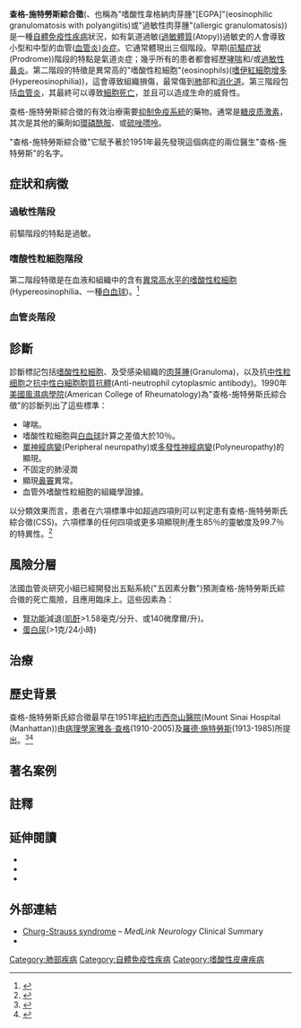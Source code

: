 {{Medical}}
{{Infobox disease |
  Name           = 查格-施特勞斯綜合徵<br>({{lang|en|Churg-Strauss syndrome}})|
  ICD10          = {{ICD10|M|30|1|m|30}} |
  ICD9           = {{ICD9|446.4}} |
  Image          = Churg-Strauss syndrome - high mag.jpg |
  Caption        = [[顯微照相|顯微照相]]顯示嗜酸性[[血管|血管]]炎與"查格-施特勞斯綜合徵"是一致的。[[苏木精-伊红染色|H&E染色法]]|
  MedlinePlus    = |
  eMedicineSubj  = med |
  eMedicineTopic = 2926 |
  eMedicine_mult = {{eMedicine2|derm|78}} {{eMedicine2|neuro|501}} |
  DiseasesDB     = 2685 |
  MeshID         = D015267 |
}}

'''查格-施特勞斯綜合徵'''({{lang|en|Churg–Strauss syndrome (CSS)}}、也稱為"嗜酸性韋格納肉芽腫"[EGPA]"(eosinophilic granulomatosis with polyangiitis)或"過敏性肉芽腫"(allergic granulomatosis){{sfn|Adu|Emery|Madaio|2012|p=125}})是一種[[自體免疫性疾病|自體免疫性疾病]]狀況，如有氣道過敏([[過敏體質|過敏體質]](Atopy))過敏史的人會導致小型和中型的血管([[血管炎|血管炎]])[[炎症|炎症]]。它通常體現出三個階段。早期([[前驅症狀|前驅症狀]](Prodrome))階段的特點是氣道炎症；幾乎所有的患者都會經歷[[哮喘|哮喘]]和/或[[過敏性鼻炎|過敏性鼻炎]]。第二階段的特徵是異常高的"嗜酸性粒細胞"(eosinophils)([[嗜伊紅細胞增多|嗜伊紅細胞增多]](Hypereosinophilia))，這會導致組織損傷，最常傷到[[肺|肺]]部和[[消化系统|消化道]]。第三階段包括[[血管炎|血管炎]]，其最終可以導致[[壞死|細胞死亡]]，並且可以造成生命的威脅性。

查格-施特勞斯綜合徵的有效治療需要[[免疫抑制|抑制免疫系統]]的藥物。通常是[[糖皮质激素|糖皮质激素]]，其次是其他的藥劑如[[環磷酰胺|環磷酰胺]]、或[[硫唑嘌呤|硫唑嘌呤]]。

"查格-施特勞斯綜合徵"它賦予著於1951年最先發現這個病症的兩位醫生"查格-施特勞斯"的名字。

==症狀和病徵==
{{seealso|腎功能|腎生理學}}
<!--
Churg–Strauss syndrome consists of three stages, but not all patients develop all three stages or progress from one stage to the next in the same order;<ref name=mayo-s>{{cite web|title=Churg-Strauss syndrome - Symptoms|url=http://www.mayoclinic.com/health/churg-strauss-syndrome/DS00855/DSECTION=symptoms|publisher=[[Mayo_Clinic|Mayo Clinic]]|accessdate=30 June 2013}}</ref> whereas some patients may develop severe or life-threatening complications such as gastrointestinal involvement and [[heart_disease|heart disease]], some patients are only mildly affected, ''e.g.'' with [[cutaneous_condition|skin lesions]] and [[nasal_polyps|nasal polyps]].<ref name=oxford4111>{{cite journal |author=Della Rossa A, Baldini C, Tavoni A, et al. |title=Churg-Strauss syndrome: clinical and serological features of 19 patients from a single Italian centre |journal=Rheumatology (Oxford) |volume=41 |issue=11 |pages=1286–94 |date=November 2002 |pmid=12422002 |doi=10.1093/rheumatology/41.11.1286 |url=http://rheumatology.oxfordjournals.org/content/41/11/1286.long}}</ref> Churg–Strauss syndrome is consequently considered a highly variable condition in terms of its presentation and its course.<ref name=mayo-s/><ref name=oxford4111/>-->

===過敏性階段===
前驅階段的特點是過敏。<!--Almost all patients experience asthma and/or allergic rhinitis,{{sfn|Churg|Thurlbeck|1995|p=425}} with more than 90% having a history of asthma that is either a new development, or the worsening of pre-existing asthma,<ref name=clim701>{{cite book|last=Rich|first=Robert R.|title=Clinical Immunology: Principles and Practice|year=2012|publisher=[[Elsevier|Elsevier Health Sciences]]|isbn=9780723437109|page=701|author2=Fleisher, Thomas A. |author3=Shearer, William T. |author4=Schroeder, Harry |author5=Frew, Anthony J. |author6= Weyand, Cornelia M. }}</ref> which may require systemic [[corticosteroid|corticosteroid]] treatment.<ref name=mayo-s/> On average, asthma develops from three to nine years before the other signs and symptoms.<ref name=mayo-s/>

The allergic rhinitis may produce symptoms such as [[rhinorrhea|rhinorrhea]] and [[nasal_obstruction|nasal obstruction]], and the formation of [[nasal_polyp|nasal polyp]]s that require surgical removal, often more than once.{{sfn|Churg|Thurlbeck|1995|p=425}} [[Sinusitis|Sinusitis]] may also be present.{{sfn|Churg|Thurlbeck|1995|p=425}}-->

===嗜酸性粒細胞階段===
第二階段特徵是在血液和組織中的含有[[嗜酸細胞增多綜合徵|異常高水平的嗜酸性粒細胞]](Hypereosinophilia、一種[[白血球|白血球]])。<ref name=mayo-s>{{cite web|title=Churg-Strauss syndrome - Symptoms|url=http://www.mayoclinic.com/health/churg-strauss-syndrome/DS00855/DSECTION=symptoms|publisher=[[Mayo_Clinic|Mayo Clinic]]|accessdate=30 June 2013|archive-date=2013-07-30|archive-url=https://web.archive.org/web/20130730122515/http://www.mayoclinic.com/health/churg-strauss-syndrome/DS00855/DSECTION=symptoms|dead-url=no}}</ref><!--The symptoms of hypereosinophilia depend on which part of the body is affected, but most often it affects the lungs and digestive tract.<ref name=mayo-s/> The signs and symptoms of hypereosinophilia may include weight loss, night sweats, asthma, cough, abdominal pain, and gastrointestinal bleeding.<ref name=mayo-s/> [[Fever|Fever]] and [[malaise|malaise]] are often present.{{sfn|Churg|Thurlbeck|1995|p=426}}

The eosinophilic stage can last months or years, and its symptoms can disappear, only to return later.<ref name=mayo-s/> Patients may experience the third stage simultaneously.<ref name=mayo-s/>-->

===血管炎階段===<!--
The third and final stage, and hallmark of Churg–Strauss syndrome, is [[vasculitis|inflammation of the blood vessels]], and the consequent reduction of blood flow to various organs and tissues.<ref name=mayo-s/> Local and systemic symptoms become more widespread and are compounded by new symptoms from the vasculitis.{{sfn|Churg|Thurlbeck|1995|p=426}}

Severe complications may arise. [[Thrombosis|Blood clots]] may develop within the damaged arteries in severe cases, particularly in arteries of the abdominal region, which is followed by [[infarction|infarction]] and [[necrosis|cell death]], or slow [[atrophy|atrophy]].{{sfn|Churg|Thurlbeck|1995|p=426}} Many patients experience severe abdominal complaints; these are most often due to [[peritonitis|peritonitis]] and/or ulcerations and [[Gastrointestinal_perforation|perforations]] of the gastrointestinal tract, but occasionally due to [[Cholecystitis|acalculous cholecystitis]] or granulomatous [[appendicitis|appendicitis]].{{sfn|Churg|Thurlbeck|1995|p=426}}

The most serious complication of the vasculitic stage is [[cardiovascular_disease|heart disease]], which is the cause of nearly one-half of all deaths in patients with Churg–Strauss syndrome.{{sfn|Churg|Thurlbeck|1995|p=426}} Among heart disease-related deaths, the most usual cause is [[myocarditis|inflammation of the heart muscle]] caused by the high level of eosinophils, although some are deaths to inflammation of the [[coronary_artery|arteries that supply blood to the heart]] or [[Cardiac_tamponade|pericardial tamponade]].{{sfn|Churg|Thurlbeck|1995|p=426}} [[Renal|Kidney]] complications have been reported as being less common.{{sfn|Rich|Fleisher|Shearer|Schroeder|2012|p=701}}-->

==診斷==
診斷標記包括[[嗜酸性粒細胞|嗜酸性粒細胞]]、及受感染組織的[[肉芽腫|肉芽腫]](Granuloma)，以及抗[[中性粒细胞|中性粒细胞]]之[[抗中性白細胞胞質抗體|抗中性白細胞胞質抗體]](Anti-neutrophil cytoplasmic antibody)。1990年[[美國風濕病學院|美國風濕病學院]](American College of Rheumatology)為"查格-施特勞斯氏綜合徵"的診斷列出了這些標準：
*哮喘。
*嗜酸性粒細胞與[[白血球|白血球]]計算之差值大於10％。
*[[周圍神經病變|單神經病變]](Peripheral neuropathy)或[[多發性神經病變|多發性神經病變]](Polyneuropathy)的顯現。
*不固定的肺浸潤
*顯現[[鼻竇|鼻竇]]異常。
*血管外嗜酸性粒細胞的組織學證據。
以分類效果而言，患者在六項標準中如超過四項則可以判定患有查格-施特勞斯氏綜合徵(CSS)。六項標準的任何四項或更多項顯現則產生85％的靈敏度及99.7％的特異性。<ref>{{cite journal |author=Masi AT, Hunder GG, Lie JT, et al. |title=The American College of Rheumatology 1990 criteria for the classification of Churg-Strauss syndrome (allergic granulomatosis and angiitis) |journal=Arthritis Rheum. |volume=33 |issue=8 |pages=1094–100 |date=August 1990 |pmid=2202307 |url=http://www.rheumatology.org/practice/clinical/classification/churg.asp |doi=10.1002/art.1780330806 |access-date=2014-11-26 |archive-date=2012-03-24 |archive-url=https://web.archive.org/web/20120324083741/http://www.rheumatology.org/practice/clinical/classification/churg.asp |dead-url=no }}</ref>

==風險分層==
法國血管炎研究小組已經開發出五點系統("五因素分數")預測查格-施特勞斯氏綜合徵的死亡風險，且應用臨床上。這些因素為：
*[[腎功能|腎功能]]減退([[肌酐|肌酐]]>1.58毫克/分升、或140微摩爾/升)。
*[[蛋白尿|蛋白尿]](>1克/24小時)
<!--*[[Gastrointestinal_hemorrhage|Gastrointestinal hemorrhage]], infarction, or [[pancreatitis|pancreatitis]]
*Involvement of the central nervous system
*Cardiomyopathy

The lack of any of these factors indicates milder case, with a five-year mortality rate of 11.9%. The presence of one factor indicates severe disease, with a five-year mortality rate of 26%, and two or more indicate very severe disease: 46% five-year mortality rate.<ref>{{cite journal |author=Guillevin L, Lhote F, Gayraud M, et al. |title=Prognostic factors in polyarteritis nodosa and Churg-Strauss syndrome. A prospective study in 342 patients |journal=Medicine (Baltimore) |volume=75 |issue=1 |pages=17–28 |year=1996 |pmid=8569467 |doi=10.1097/00005792-199601000-00003}}</ref>-->

==治療==<!--
Treatment for Churg–Strauss syndrome includes glucocorticoids (such as [[prednisolone|prednisolone]]) and other immunosuppressive drugs (such as [[azathioprine|azathioprine]] and [[cyclophosphamide|cyclophosphamide]]). In many cases, the disease can be put into a type of chemical remission through drug therapy, but the disease is chronic and lifelong.

A [[systematic_review|systematic review]] conducted in 2007 indicated all patients should be treated with high-dose steroids, but in patients with a five-factor score of one or higher, cyclophosphamide pulse therapy should be commenced, with 12 pulses leading to fewer relapses than six. Remission can be maintained with a less toxic drug, such as azathioprine or [[methotrexate|methotrexate]].<ref>{{cite journal |author=Bosch X, Guilabert A, Espinosa G, Mirapeix E |title=Treatment of antineutrophil cytoplasmic antibody associated vasculitis: a systematic review |journal=JAMA |volume=298 |issue=6 |pages=655–69 |year=2007 |pmid=17684188 |doi=10.1001/jama.298.6.655}}</ref>-->

==歷史背景==
查格-施特勞斯氏綜合徵最早在1951年[[紐約市|紐約市]][[西奈山醫院|西奈山醫院]](Mount Sinai Hospital (Manhattan))由[[病理学|病理學家]][[雅各·查格|雅各·查格]](1910-2005)及[[羅德·施特勞斯|羅德·施特勞斯]](1913-1985)所提出。<ref>{{WhoNamedIt|synd|2733}}</ref><ref>{{cite journal |author=Churg J, Strauss L |title=Allergic granulomatosis, allergic angiitis, and periarteritis nodosa |journal=Am. J. Pathol. |volume=27 |issue=2 |pages=277–301 |year=1951 |pmid=14819261 |pmc=1937314 |doi=}}</ref><!--They reported "fever...[[hypereosinophilia|hypereosinophilia]], symptoms of [[heart_failure|cardiac failure]], renal damage, and [[peripheral_neuropathy|peripheral neuropathy]], resulting from vascular embarrassment in various systems of organs"{{sfn|Rich|Fleisher|Shearer|Schroeder|2012|p=700}} in a series of 13 patients with necrotizing vasculitis previously diagnosed as "[[periarteritis_nodosa|periarteritis nodosa]]", accompanied by hypereosinophilia and severe asthma.<ref name=hellmich>{{cite journal |author=Hellmich B, Ehlers S, Csernok E, Gross WL |title=Update on the pathogenesis of Churg-Strauss syndrome |journal=Clin. Exp. Rheumatol. |volume=21 |issue=6 Suppl 32 |pages=S69–77 |year=2003 |pmid=14740430|url=http://www.clinexprheumatol.org/article.asp?a=2254}}</ref> Churg and Strauss noted three features which distinguished their patients from other patients with periarteritis nodosa but without asthma: necrotizing vasculitis, tissue [[eosinophilia|eosinophilia]], and extravascular [[granuloma|granuloma]].<ref name=hellmich/> As a result, they proposed that these cases were evident of a different disease entity, which they referred to as "allergic granulomatosis and angiitis".<ref name=hellmich/>-->

==著名案例==<!--
The memoir ''[[Patient_(memoir)|Patient]]'', by musician [[Ben_Watt|Ben Watt]], deals with his experience with Churg–Strauss syndrome in 1992, and his recovery.<ref name=whiting>{{cite news|last=Whiting|first=Sam|title=Everything But the Final Song / Ben Watt lives to tell how he almost didn't|url=http://www.sfgate.com/entertainment/article/Everything-But-the-Final-Song-Ben-Watt-lives-to-2845684.php|accessdate=30 June 2013|newspaper=[[San_Francisco_Chronicle{{!}}SFGate|San Francisco Chronicle{{!}}SFGate]]|date=10 April 1997}}</ref> Watt's case was unusual in that it mainly affected his gastrointestinal tract, leaving his lungs largely unaffected; this unusual presentation contributed to a delay in proper diagnosis. His treatment required the removal of 15 ft of necrotized small intestine (about 75%), leaving him on a permanently restricted diet.<ref name=whiting/>

[[Umaru_Musa_Yar'Adua|Umaru Musa Yar'Adua]], the president of [[Nigeria|Nigeria]] from 2007–2010, reportedly suffered from Churg–Strauss syndrome and died in office of complications of the disease.<ref name=sahara>{{cite news|title=WikiLeaks: Yar’Adua Died Of Lung Cancer And Churg Strauss Syndrome, US Cables Confirm|url=http://saharareporters.com/news-page/wikileaks-yar’adua-died-lung-cancer-and-churg-strauss-syndrome-us-cables-confirm|accessdate=30 June 2013|newspaper=[[Sahara_Reporters|Sahara Reporters]]|date=2 September 2011}}</ref>

DJ and author [[Charlie_Gillett|Charlie Gillett]] was diagnosed with Churg-Strauss in 2006; he died four years later.<ref name=gillett>{{cite news|title=Charlie Gillett - Obituary|url=http://www.telegraph.co.uk/news/obituaries/culture-obituaries/tv-radio-obituaries/7474947/Charlie-Gillett.html|accessdate=30 June 2013|newspaper=[[The_Daily_Telegraph|The Daily Telegraph]]|date=18 Mar 2010}}</ref>

Japanese ski jumper [[Taku_Takeuchi|Taku Takeuchi]], who won the bronze medal in the team competition, suffers from the disease and competed at the Sochi Olympics less than a month after being released from hospital treatment.<ref>http://www.thenational.ae/sport/olympics/japans-taku-takeuchi-overcame-illness-to-win-olympic-medal-i-thought-i-might-even-die</ref>-->

==註釋==
{{reflist|2}}

==延伸閱讀==
{{refbegin}}
*{{cite book|last=Adu|first=Dwomoa|title=Rheumatology and the Kidney|last2=Emery|first2=Paul|last3=Madaio|first3=Michael|year=2012|publisher=[[Oxford_University_Press|Oxford University Press]]|edition=2, illustrated|isbn=9780199579655|ref=harv}}
* {{cite book|last=Churg|first=Andrew|title=Pathology of the Lung|last2=Thurlbeck|first2=William M.|year=1995|publisher=[[Thieme_Medical_Publishers|Thieme]]|isbn=9780865775343|edition=2, illustrated|ref=harv}}
* {{cite book|last=Rich|first=Robert R.|title=Clinical Immunology: Principles and Practice|last2=Fleisher|first2=Thomas A.|last3=Shearer|first3=William T.|last4=Schroeder|first4=Harry|last5=Frew|first5=Anthony J.|last6=Weyand|first6=Cornelia M.|year=2012|publisher=[[Elsevier|Elsevier Health Sciences]]|isbn=9780723437109|ref=harv}}
{{refend}}

==外部連結==
* [http://www.medlink.com/PublicCIP.ASP?access=public&UID=MLT0001P&code= Churg-Strauss syndrome] – ''MedLink Neurology'' Clinical Summary
* {{GPnotebook|13631492}}

{{過敏狀況}}
{{Systemic vasculitis}}
{{Nephrology}}

{{DEFAULTSORT:Churg-Strauss Syndrome}}
[[Category:肺部疾病|Category:肺部疾病]]
[[Category:自體免疫性疾病|Category:自體免疫性疾病]]
[[Category:嗜酸性皮膚疾病|Category:嗜酸性皮膚疾病]]